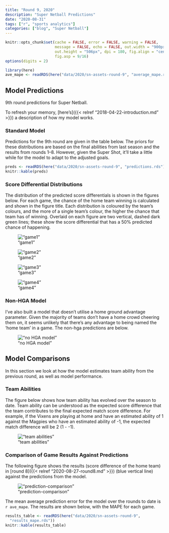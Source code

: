 ```yaml
---
title: "Round 9, 2020"
description: "Super Netball Predictions"
date: "2020-08-31"
tags: ["r", "sports analytics"]
categories: ["blog", "Super Netball"]
---
```


<!-- Time-stamp: <2019-04-27 13:42:06 (slane)> -->

```r
knitr::opts_chunk$set(cache = FALSE, error = FALSE, warning = FALSE,
                      message = FALSE, echo = FALSE, out.width = "900px",
                      out.height = "506px", dpi = 180, fig.align = "center",
                      fig.asp = 9/16)
options(digits = 2)

```

```r
library(here)
ave_mape <- readRDS(here("data/2020/sn-assets-round-9", "average_mape.rds"))

```

## Model Predictions

9th round predictions for Super Netball.

To refresh your memory, [here's]({{< relref "2018-04-22-introduction.md" >}}) a description of how my model works.

### Standard Model

Predictions for the 9th round are given in the table below. The priors for these distributions are based on the final abilities from last season and the results from rounds 1--8. However, given the Super Shot, it'll take a little while for the model to adapt to the adjusted goals.

```r
preds <- readRDS(here("data/2020/sn-assets-round-9", "predictions.rds"))
knitr::kable(preds)

```

### Score Differential Distributions

The distribution of the predicted score differentials is shown in the figures below. For each game, the chance of the home team winning is calculated and shown in the figure title. Each distribution is coloured by the team's colours, and the more of a single team's colour, the higher the chance that team has of winning. Overlaid on each figure are two vertical, dashed dark green lines; these show the score differential that has a 50% predicted chance of happening.

!["game1"](/sn-assets/2020/round9/game-1.png)

!["game2"](/sn-assets/2020/round9/game-2.png)

!["game3"](/sn-assets/2020/round9/game-3.png)

!["game4"](/sn-assets/2020/round9/game-4.png)

### Non-HGA Model

I've also built a model that doesn't utilise a home ground advantage parameter. Given the majority of teams don't have a home crowd cheering them on, it seems unlikely that there's any advantage to being named the 'home team' in a game. The non-hga predictions are below.

!["no HGA model"](/sn-assets/2020/round9/plot-grid-no-hga.png)

## Model Comparisons

In this section we look at how the model estimates team ability from the previous round, as well as model performance.

### Team Abilities

The figure below shows how team ability has evolved over the season to date. Team ability can be understood as the expected score difference that the team contributes to the final expected match score difference. For example, if the Vixens are playing at home and have an estimated ability of 1 against the Magpies who have an estimated ability of -1, the expected match difference will be 2 (1 - -1).

!["team abilities"](/sn-assets/2020/round9/abilities.png)

### Comparison of Game Results Against Predictions

The following figure shows the results (score difference of the home team) in [round 8]({{< relref "2020-08-27-round8.md" >}}) (blue vertical line) against the predictions from the model.

!["prediction-comparison"](/sn-assets/2020/round9/plot-grid-comparison.png)

The mean average prediction error for the model over the rounds to date is `r ave_mape`. The results are shown below, with the MAPE for each game.

```r
results_table <- readRDS(here("data/2020/sn-assets-round-9",
  "results_mape.rds"))
knitr::kable(results_table)

```
